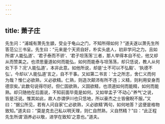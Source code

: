 ```yaml
---
---
---
```

title: 萧子庄
---







先生问：“浦城有萧先生顗，受业于龟山之门，不知所得如何？”道夫遂以萧先生所答范公三书呈。先生曰：“元来是个天资自好，朴实头底人，初非学问之力。且如所谓‘人能弘道’、‘君子泰而不骄’、‘君子坦荡荡’三者，那人举得本自不伦，他又却从而赞美之。也须思量道如何而能弘，如何而能泰与坦荡荡，却只恁说，教人从何处下手？况‘人能弘道’，本非此意。如他所说，却是‘士不可以不弘毅’、‘执德不弘’。今却以‘人能弘道’言之，自不干事。又如第二书言：‘士之所志，舍仁义而何为哉？惟仁必欲熟，义必欲精。仁熟，则造次颠沛有所不违；义精，则利用安身而德崇矣。’此数句说得尽好。但仁固欲熟，义固欲精，也须道如何而能精，如何而能熟。却只随他在后面说，不知前面毕竟是如何。又如举孟子‘不动心’‘养气’之说，皆是泛说。惟其如此，故人亦谓伊川也只恁地，所以豪杰之士皆傲睨不服。”又曰：“据公所见，若有人问自家‘仁必欲熟，义必欲精’两句，如何地答？这便是格物致知。”道夫曰：“莫是克去己私以明天理，则仁自然熟，义自然精？”曰：“此正程先生所谓‘涵养必以敬，进学在致知’之意也。”道夫。